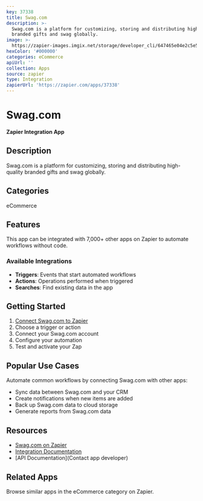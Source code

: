 ```yaml
---
key: 37338
title: Swag.com
description: >-
  Swag.com is a platform for customizing, storing and distributing high-quality
  branded gifts and swag globally.
image: >-
  https://zapier-images.imgix.net/storage/developer_cli/647465e04e2c5e5d5e5994f8f8eb12df.png?auto=format%2Ccompress&ixlib=python-3.0.0&q=50
hexColor: '#000000'
categories: eCommerce
apiUrl: ''
collection: Apps
source: zapier
type: Integration
zapierUrl: 'https://zapier.com/apps/37338'
---
```

# Swag.com

**Zapier Integration App**

## Description

Swag.com is a platform for customizing, storing and distributing high-quality branded gifts and swag globally.

## Categories

eCommerce

## Features

This app can be integrated with 7,000+ other apps on Zapier to automate workflows without code.

### Available Integrations

- **Triggers**: Events that start automated workflows
- **Actions**: Operations performed when triggered
- **Searches**: Find existing data in the app

## Getting Started

1. [Connect Swag.com to Zapier](https://zapier.com/apps/37338)
2. Choose a trigger or action
3. Connect your Swag.com account
4. Configure your automation
5. Test and activate your Zap

## Popular Use Cases

Automate common workflows by connecting Swag.com with other apps:

- Sync data between Swag.com and your CRM
- Create notifications when new items are added
- Back up Swag.com data to cloud storage
- Generate reports from Swag.com data

## Resources

- [Swag.com on Zapier](https://zapier.com/apps/37338)
- [Integration Documentation](https://zapier.com/apps/37338/integrations)
- [API Documentation](Contact app developer)

## Related Apps

Browse similar apps in the eCommerce category on Zapier.
